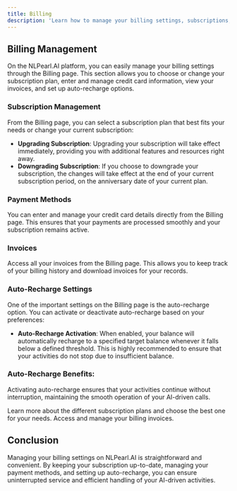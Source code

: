 ---
title: Billing
description: 'Learn how to manage your billing settings, subscriptions, and invoices on the NLPearl.AI platform.'
---


## Billing Management

On the NLPearl.AI platform, you can easily manage your billing settings through the Billing page. This section allows you to choose or change your subscription plan, enter and manage credit card information, view your invoices, and set up auto-recharge options.

### Subscription Management

From the Billing page, you can select a subscription plan that best fits your needs or change your current subscription:

- **Upgrading Subscription**: Upgrading your subscription will take effect immediately, providing you with additional features and resources right away.
- **Downgrading Subscription**: If you choose to downgrade your subscription, the changes will take effect at the end of your current subscription period, on the anniversary date of your current plan.

### Payment Methods

You can enter and manage your credit card details directly from the Billing page. This ensures that your payments are processed smoothly and your subscription remains active.

### Invoices

Access all your invoices from the Billing page. This allows you to keep track of your billing history and download invoices for your records.

### Auto-Recharge Settings

One of the important settings on the Billing page is the auto-recharge option. You can activate or deactivate auto-recharge based on your preferences:

- **Auto-Recharge Activation**: When enabled, your balance will automatically recharge to a specified target balance whenever it falls below a defined threshold. This is highly recommended to ensure that your activities do not stop due to insufficient balance.

<div className="auto-recharge-info">
  <h3>Auto-Recharge Benefits:</h3>
  <p>Activating auto-recharge ensures that your activities continue without interruption, maintaining the smooth operation of your AI-driven calls.</p>
</div>

<CardGroup cols={2}>
  <Card
    title="Subscription Plans"
    icon="credit-card"
    href="/docs/subscription-plans"
  >
    Learn more about the different subscription plans and choose the best one for your needs.
  </Card>
  <Card
    title="Manage Invoices"
    icon="file-invoice"
    href="/docs/manage-invoices"
  >
    Access and manage your billing invoices.
  </Card>
</CardGroup>

## Conclusion

Managing your billing settings on NLPearl.AI is straightforward and convenient. By keeping your subscription up-to-date, managing your payment methods, and setting up auto-recharge, you can ensure uninterrupted service and efficient handling of your AI-driven activities.
